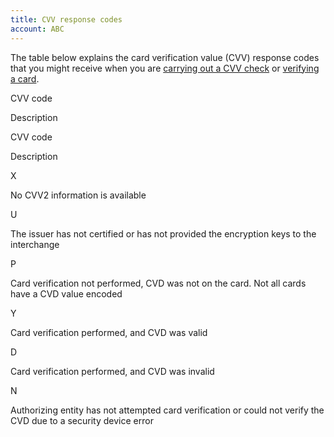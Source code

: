 ```yaml
---
title: CVV response codes
account: ABC
---
```

The table below explains the card verification value (CVV) response codes that you might receive when you are [carrying out a CVV check](/display/DOCS/CVV+check) or [verifying a card](/display/DOCS/Card+verification).

CVV code

Description

CVV code

Description

X

No CVV2 information is available

U

The issuer has not certified or has not provided the encryption keys to the interchange

P

Card verification not performed, CVD was not on the card. Not all cards have a CVD value encoded

Y

Card verification performed, and CVD was valid

D

Card verification performed, and CVD was invalid

N

Authorizing entity has not attempted card verification or could not verify the CVD due to a security device error
